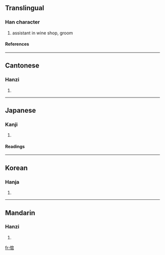 ==Translingual==
===Han character===
{{Han char|rad=人|as=08|sn=10|four=2327<sub>7</sub>|canj=人十口口 (OJRR)}}
# assistant in wine shop, groom
====References====
{{Han ref|kx=0107.180|dkj=00759|dj=0228.030|hdz=10184.040|uh=500C|ud=20492|bh=ADBE|bd=44478}}
----
==Cantonese==
===Hanzi===
{{yue-hanzi|jyut=|y=gun1}}
# {{defn|Cantonese}}
----
==Japanese==
===Kanji===
{{ja-kanji|grade=|rs=人08}}
# {{defn|Japanese}}
====Readings====
{{ja-readings|on=[[くわん]] (kuwan)|kun=[[とねり]] (toneri)}}
----
==Korean==
===Hanja===
{{ko-hanja|hangeul=관|rv=gwan|mr=kwan}}
# {{defn|Korean}}
----
==Mandarin==
===Hanzi===
{{cmn-hanzi|pin=[[dào]] (dao4), [[guān]] (guan1)|wg=tao<sup>4</sup>, kuan<sup>1</sup>}}
# {{defn|Mandarin}}

[[fr:倌]]